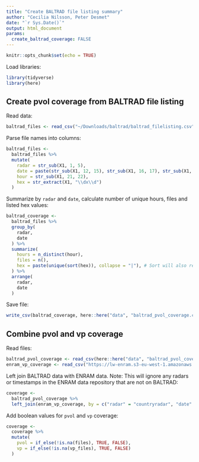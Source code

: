 ```yaml
---
title: "Create BALTRAD file listing summary"
author: "Cecilia Nilsson, Peter Desmet"
date: "`r Sys.Date()`"
output: html_document
params:
  create_baltrad_coverage: FALSE
---
```


```r
knitr::opts_chunk$set(echo = TRUE)
```

Load libraries:

```r
library(tidyverse)
library(here)
```

## Create pvol coverage from BALTRAD file listing

Read data:

```r
baltrad_files <- read_csv("~/Downloads/baltrad/baltrad_filelisting.csv", col_names = FALSE)
```

Parse file names into columns:

```r
baltrad_files <-
  baltrad_files %>%
  mutate(
    radar = str_sub(X1, 1, 5),
    date = paste(str_sub(X1, 12, 15), str_sub(X1, 16, 17), str_sub(X1, 18, 19), sep = "-"),
    hour = str_sub(X1, 21, 22),
    hex = str_extract(X1, "\\dx\\d")
  )
```

Summarize by `radar` and `date`, calculate number of unique hours, files and listed hex values:

```r
baltrad_coverage <-
  baltrad_files %>%
  group_by(
    radar,
    date
  ) %>%
  summarize(
    hours = n_distinct(hour),
    files = n(),
    hex = paste(unique(sort(hex)), collapse = "|"), # Sort will also remove NA values
  ) %>%
  arrange(
    radar,
    date
  )
```

Save file:

```r
write_csv(baltrad_coverage, here::here("data", "baltrad_pvol_coverage.csv"), na = "")
```

## Combine pvol and vp coverage

Read files:

```r
baltrad_pvol_coverage <- read_csv(here::here("data", "baltrad_pvol_coverage.csv"))
enram_vp_coverage <- read_csv("https://lw-enram.s3-eu-west-1.amazonaws.com/coverage.csv")
```

Left join BALTRAD data with ENRAM data. Note: This will ignore any radars or timestamps in the ENRAM data repository that are not on BALTRAD:

```r
coverage <-
  baltrad_pvol_coverage %>%
  left_join(enram_vp_coverage, by = c("radar" = "countryradar", "date" = "date"))
```

Add boolean values for `pvol` and `vp` coverage:

```r
coverage <- 
  coverage %>%
  mutate(
    pvol = if_else(!is.na(files), TRUE, FALSE),
    vp = if_else(!is.na(vp_files), TRUE, FALSE)
  )
```
